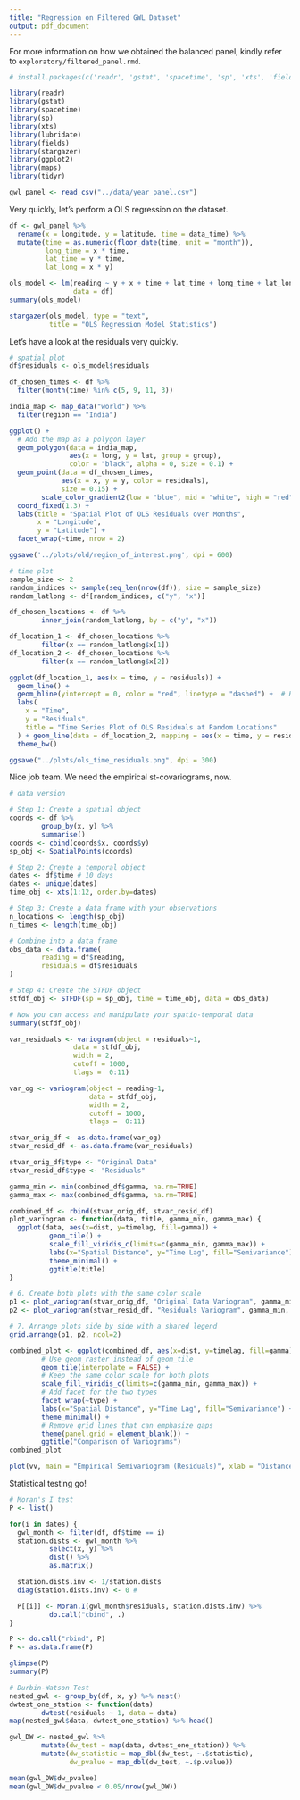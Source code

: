 ```yaml
---
title: "Regression on Filtered GWL Dataset"
output: pdf_document
---
```


For more information on how we obtained the balanced panel, kindly refer to `exploratory/filtered_panel.rmd`.
```r
# install.packages(c('readr', 'gstat', 'spacetime', 'sp', 'xts', 'fields', 'stargazer', 'ggplot2', 'maps'))

library(readr)
library(gstat)
library(spacetime)
library(sp)
library(xts)
library(lubridate)
library(fields)
library(stargazer)
library(ggplot2)
library(maps)
library(tidyr)

gwl_panel <- read_csv("../data/year_panel.csv")
```

Very quickly, let's perform a OLS regression on the dataset.
```r
df <- gwl_panel %>%
  rename(x = longitude, y = latitude, time = data_time) %>%
  mutate(time = as.numeric(floor_date(time, unit = "month")),
         long_time = x * time,
         lat_time = y * time,
         lat_long = x * y)

ols_model <- lm(reading ~ y + x + time + lat_time + long_time + lat_long,
                data = df)
summary(ols_model)

stargazer(ols_model, type = "text",
          title = "OLS Regression Model Statistics")
```

Let's have a look at the residuals very quickly.
```r
# spatial plot
df$residuals <- ols_model$residuals

df_chosen_times <- df %>%
  filter(month(time) %in% c(5, 9, 11, 3))

india_map <- map_data("world") %>%
  filter(region == "India")

ggplot() +
  # Add the map as a polygon layer
  geom_polygon(data = india_map,
               aes(x = long, y = lat, group = group),
               color = "black", alpha = 0, size = 0.1) +
  geom_point(data = df_chosen_times,
             aes(x = x, y = y, color = residuals),
             size = 0.15) +
        scale_color_gradient2(low = "blue", mid = "white", high = "red", midpoint = 0) +
  coord_fixed(1.3) +
  labs(title = "Spatial Plot of OLS Residuals over Months",
       x = "Longitude",
       y = "Latitude") +
  facet_wrap(~time, nrow = 2)

ggsave('../plots/old/region_of_interest.png', dpi = 600)
```
```r
# time plot
sample_size <- 2
random_indices <- sample(seq_len(nrow(df)), size = sample_size)
random_latlong <- df[random_indices, c("y", "x")]

df_chosen_locations <- df %>%
        inner_join(random_latlong, by = c("y", "x"))

df_location_1 <- df_chosen_locations %>%
        filter(x == random_latlong$x[1])
df_location_2 <- df_chosen_locations %>%
        filter(x == random_latlong$x[2])

ggplot(df_location_1, aes(x = time, y = residuals)) +
  geom_line() +
  geom_hline(yintercept = 0, color = "red", linetype = "dashed") +  # Reference line at y=0
  labs(
    x = "Time",
    y = "Residuals",
    title = "Time Series Plot of OLS Residuals at Random Locations"
  ) + geom_line(data = df_location_2, mapping = aes(x = time, y = residuals)) +
  theme_bw()

ggsave("../plots/ols_time_residuals.png", dpi = 300)
```

Nice job team.
We need the empirical st-covariograms, now.
```r
# data version

# Step 1: Create a spatial object
coords <- df %>%
        group_by(x, y) %>%
        summarise()
coords <- cbind(coords$x, coords$y)
sp_obj <- SpatialPoints(coords)

# Step 2: Create a temporal object
dates <- df$time # 10 days
dates <- unique(dates)
time_obj <- xts(1:12, order.by=dates)

# Step 3: Create a data frame with your observations
n_locations <- length(sp_obj)
n_times <- length(time_obj)

# Combine into a data frame
obs_data <- data.frame(
        reading = df$reading,
        residuals = df$residuals
)

# Step 4: Create the STFDF object
stfdf_obj <- STFDF(sp = sp_obj, time = time_obj, data = obs_data)

# Now you can access and manipulate your spatio-temporal data
summary(stfdf_obj)

var_residuals <- variogram(object = residuals~1,
                data = stfdf_obj,
                width = 2,
                cutoff = 1000,
                tlags =  0:11)

var_og <- variogram(object = reading~1,
                    data = stfdf_obj,
                    width = 2,
                    cutoff = 1000,
                    tlags =  0:11)

stvar_orig_df <- as.data.frame(var_og)
stvar_resid_df <- as.data.frame(var_residuals)

stvar_orig_df$type <- "Original Data"
stvar_resid_df$type <- "Residuals"

gamma_min <- min(combined_df$gamma, na.rm=TRUE)
gamma_max <- max(combined_df$gamma, na.rm=TRUE)

combined_df <- rbind(stvar_orig_df, stvar_resid_df)
plot_variogram <- function(data, title, gamma_min, gamma_max) {
  ggplot(data, aes(x=dist, y=timelag, fill=gamma)) +
          geom_tile() +
          scale_fill_viridis_c(limits=c(gamma_min, gamma_max)) +
          labs(x="Spatial Distance", y="Time Lag", fill="Semivariance") +
          theme_minimal() +
          ggtitle(title)
}

# 6. Create both plots with the same color scale
p1 <- plot_variogram(stvar_orig_df, "Original Data Variogram", gamma_min, gamma_max)
p2 <- plot_variogram(stvar_resid_df, "Residuals Variogram", gamma_min, gamma_max)

# 7. Arrange plots side by side with a shared legend
grid.arrange(p1, p2, ncol=2)

combined_plot <- ggplot(combined_df, aes(x=dist, y=timelag, fill=gamma)) +
        # Use geom_raster instead of geom_tile
        geom_tile(interpolate = FALSE) +
        # Keep the same color scale for both plots
        scale_fill_viridis_c(limits=c(gamma_min, gamma_max)) +
        # Add facet for the two types
        facet_wrap(~type) +
        labs(x="Spatial Distance", y="Time Lag", fill="Semivariance") +
        theme_minimal() +
        # Remove grid lines that can emphasize gaps
        theme(panel.grid = element_blank()) +
        ggtitle("Comparison of Variograms")
combined_plot

plot(vv, main = "Empirical Semivariogram (Residuals)", xlab = "Distance (km)")
```

Statistical testing go!
```r
# Moran's I test
P <- list()

for(i in dates) {
  gwl_month <- filter(df, df$time == i)
  station.dists <- gwl_month %>%
          select(x, y) %>%
          dist() %>%
          as.matrix()

  station.dists.inv <- 1/station.dists
  diag(station.dists.inv) <- 0 #

  P[[i]] <- Moran.I(gwl_month$residuals, station.dists.inv) %>%
          do.call("cbind", .)
}

P <- do.call("rbind", P)
P <- as.data.frame(P)

glimpse(P)
summary(P)
```
```r
# Durbin-Watson Test
nested_gwl <- group_by(df, x, y) %>% nest()
dwtest_one_station <- function(data)
        dwtest(residuals ~ 1, data = data)
map(nested_gwl$data, dwtest_one_station) %>% head()

gwl_DW <- nested_gwl %>%
        mutate(dw_test = map(data, dwtest_one_station)) %>%
        mutate(dw_statistic = map_dbl(dw_test, ~.$statistic),
               dw_pvalue = map_dbl(dw_test, ~.$p.value))

mean(gwl_DW$dw_pvalue)
mean(gwl_DW$dw_pvalue < 0.05/nrow(gwl_DW))
```